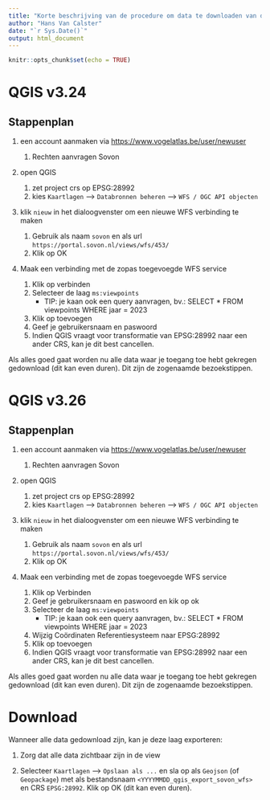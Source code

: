 ```yaml
---
title: "Korte beschrijving van de procedure om data te downloaden van de SOVON WFS service"
author: "Hans Van Calster"
date: "`r Sys.Date()`"
output: html_document
---
```


```r
knitr::opts_chunk$set(echo = TRUE)
```

# QGIS v3.24
## Stappenplan

1.  een account aanmaken via <https://www.vogelatlas.be/user/newuser>

    1.   Rechten aanvragen Sovon

2.  open QGIS
    
    1. zet project crs op EPSG:28992
    1. kies `Kaartlagen` --\> `Databronnen beheren` --\> `WFS / OGC API objecten`

3.  klik `nieuw` in het dialoogvenster om een nieuwe WFS verbinding te maken

    1.   Gebruik als naam `sovon` en als url `https://portal.sovon.nl/views/wfs/453/`
    1.   Klik op OK

1.  Maak een verbinding met de zopas toegevoegde WFS service

    1.   Klik op verbinden
    1.   Selecteer de laag `ms:viewpoints`
         -  TIP: je kaan ook een query aanvragen, bv.: SELECT * FROM viewpoints WHERE jaar = 2023
    1.   Klik op toevoegen
    1.   Geef je gebruikersnaam en paswoord
    1.   Indien QGIS vraagt voor transformatie van EPSG:28992 naar een ander CRS, kan je dit best cancellen.

Als alles goed gaat worden nu alle data waar je toegang toe hebt gekregen gedownload (dit kan even duren).
Dit zijn de zogenaamde bezoekstippen.

# QGIS v3.26
## Stappenplan

1.  een account aanmaken via <https://www.vogelatlas.be/user/newuser>

    1.   Rechten aanvragen Sovon

2.  open QGIS
    
    1. zet project crs op EPSG:28992
    1. kies `Kaartlagen` --\> `Databronnen beheren` --\> `WFS / OGC API objecten`

3.  klik `nieuw` in het dialoogvenster om een nieuwe WFS verbinding te maken

    1.   Gebruik als naam `sovon` en als url `https://portal.sovon.nl/views/wfs/453/`
    1.   Klik op OK

1.  Maak een verbinding met de zopas toegevoegde WFS service

    1.   Klik op Verbinden
    1.   Geef je gebruikersnaam en paswoord en kik op ok
    1.   Selecteer de laag `ms:viewpoints`
         -  TIP: je kaan ook een query aanvragen, bv.: SELECT * FROM viewpoints WHERE jaar = 2023
    1.   Wijzig Coördinaten Referentiesysteem naar EPSG:28992
    1.   Klik op toevoegen
    1.   Indien QGIS vraagt voor transformatie van EPSG:28992 naar een ander CRS, kan je dit best cancellen.

Als alles goed gaat worden nu alle data waar je toegang toe hebt gekregen gedownload (dit kan even duren).
Dit zijn de zogenaamde bezoekstippen.

# Download

Wanneer alle data gedownload zijn, kan je deze laag exporteren:

1.  Zorg dat alle data zichtbaar zijn in de view

2.  Selecteer `Kaartlagen` --\> `Opslaan als ...` en sla op als `Geojson` (of `Geopackage`) met als bestandsnaam `<YYYYMMDD_qgis_export_sovon_wfs>` en CRS `EPSG:28992`.
    Klik op OK (dit kan even duren).

